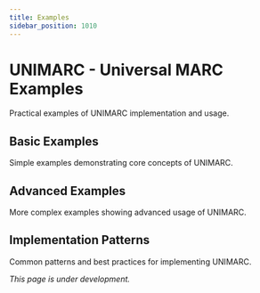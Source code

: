 ```yaml
---
title: Examples
sidebar_position: 1010
---
```


# UNIMARC - Universal MARC Examples

Practical examples of UNIMARC implementation and usage.

## Basic Examples

Simple examples demonstrating core concepts of UNIMARC.

## Advanced Examples

More complex examples showing advanced usage of UNIMARC.

## Implementation Patterns

Common patterns and best practices for implementing UNIMARC.

*This page is under development.*
